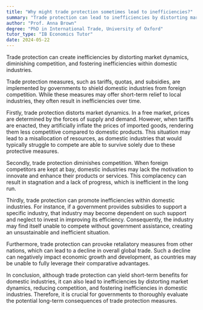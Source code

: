 ```yaml
---
title: "Why might trade protection sometimes lead to inefficiencies?"
summary: "Trade protection can lead to inefficiencies by distorting market dynamics, reducing competition, and encouraging inefficiencies in domestic industries."
author: "Prof. Anna Brown"
degree: "PhD in International Trade, University of Oxford"
tutor_type: "IB Economics Tutor"
date: 2024-05-22
---
```


Trade protection can create inefficiencies by distorting market dynamics, diminishing competition, and fostering inefficiencies within domestic industries.

Trade protection measures, such as tariffs, quotas, and subsidies, are implemented by governments to shield domestic industries from foreign competition. While these measures may offer short-term relief to local industries, they often result in inefficiencies over time.

Firstly, trade protection distorts market dynamics. In a free market, prices are determined by the forces of supply and demand. However, when tariffs are enacted, they artificially inflate the prices of imported goods, rendering them less competitive compared to domestic products. This situation may lead to a misallocation of resources, as domestic industries that would typically struggle to compete are able to survive solely due to these protective measures.

Secondly, trade protection diminishes competition. When foreign competitors are kept at bay, domestic industries may lack the motivation to innovate and enhance their products or services. This complacency can result in stagnation and a lack of progress, which is inefficient in the long run.

Thirdly, trade protection can promote inefficiencies within domestic industries. For instance, if a government provides subsidies to support a specific industry, that industry may become dependent on such support and neglect to invest in improving its efficiency. Consequently, the industry may find itself unable to compete without government assistance, creating an unsustainable and inefficient situation.

Furthermore, trade protection can provoke retaliatory measures from other nations, which can lead to a decline in overall global trade. Such a decline can negatively impact economic growth and development, as countries may be unable to fully leverage their comparative advantages.

In conclusion, although trade protection can yield short-term benefits for domestic industries, it can also lead to inefficiencies by distorting market dynamics, reducing competition, and fostering inefficiencies in domestic industries. Therefore, it is crucial for governments to thoroughly evaluate the potential long-term consequences of trade protection measures.
    
